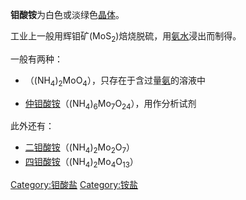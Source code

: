 '''钼酸铵'''为白色或淡绿色[[晶体|晶体]]。

工业上一般用辉钼矿(MoS<sub>2</sub>)焙烧脱硫，用[[氨水|氨水]]浸出而制得。

一般有两种：
*{{le|正钼酸铵|Ammonium orthomolybdate}}（(NH<sub>4</sub>)<sub>2</sub>MoO<sub>4</sub>），只存在于含过量[[氨|氨]]的溶液中
*[[仲钼酸铵|仲钼酸铵]]（(NH<sub>4</sub>)<sub>6</sub>Mo<sub>7</sub>O<sub>24</sub>），用作分析试剂

此外还有：
*[[二钼酸铵|二钼酸铵]]（(NH<sub>4</sub>)<sub>2</sub>Mo<sub>2</sub>O<sub>7</sub>）
*[[四钼酸铵|四钼酸铵]]（(NH<sub>4</sub>)<sub>2</sub>Mo<sub>4</sub>O<sub>13</sub>）

{{chemdab}}
[[Category:钼酸盐|Category:钼酸盐]]
[[Category:铵盐|Category:铵盐]]